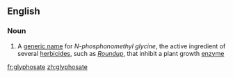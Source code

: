 ==English==

===Noun===
{{wikipedia}}
{{en-noun}}

# A [[generic name]] for ''N-phosphonomethyl glycine'', the active ingredient of several [[herbicide]]s, such as ''[[w:Roundup|Roundup]]'', that inhibit a plant growth [[enzyme]]

[[fr:glyphosate]]
[[zh:glyphosate]]